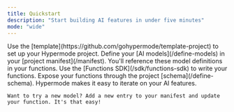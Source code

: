 ```yaml
---
title: Quickstart
description: "Start building AI features in under five minutes"
mode: "wide"
---
```


<Steps>
  <Step title="Clone the Template Project">
    Use the [template](https://github.com/gohypermode/template-project) to set up your Hypermode project.
  </Step>
  <Step title="Set Up Your Manifest">
    Define your [AI models](/define-models) in your [project manifest](/manifest). You'll reference these model definitions in your functions.
  </Step>
  <Step title="Write Your Functions">
    Use the [Functions SDK](/sdk/functions-sdk) to write your functions. Expose your functions through the project [schema](/define-schema).
  </Step>
  <Step title="Iterate">
    Hypermode makes it easy to iterate on your AI features.

    Want to try a new model? Add a new entry to your manifest and update your function. It's that easy!

  </Step>
</Steps>
